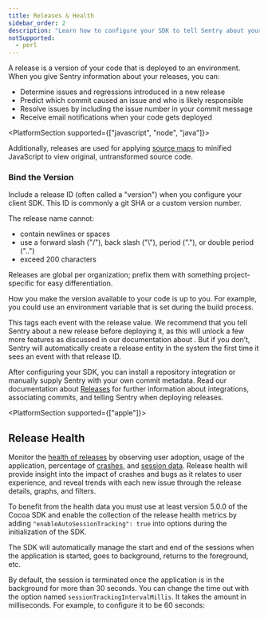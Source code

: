 ```yaml
---
title: Releases & Health
sidebar_order: 2
description: "Learn how to configure your SDK to tell Sentry about your releases."
notSupported:
  - perl
---
```


A release is a version of your code that is deployed to an environment. When you give Sentry information about your releases, you can:

- Determine issues and regressions introduced in a new release
- Predict which commit caused an issue and who is likely responsible
- Resolve issues by including the issue number in your commit message
- Receive email notifications when your code gets deployed

<PlatformSection supported={["javascript", "node", "java"]}><markdown>

Additionally, releases are used for applying [source maps](/platforms/javascript/sourcemaps/) to minified JavaScript to view original, untransformed source code.

</markdown></PlatformSection>

### Bind the Version

Include a release ID (often called a "version") when you configure your client SDK. This ID is commonly a git SHA or a custom version number.

The release name cannot:

- contain newlines or spaces
- use a forward slash ("/"), back slash ("\\"), period ("."), or double period ("..")
- exceed 200 characters

<Note><markdown>

Releases are global per organization; prefix them with something project-specific for easy differentiation.

</markdown></Note>

<PlatformContent includePath="set-release" notateUnsupported />

How you make the version available to your code is up to you. For example, you could use an environment variable that is set during the build process.

This tags each event with the release value. We recommend that you tell Sentry about a new release before deploying it, as this will unlock a few more features as discussed in our documentation about . But if you don’t, Sentry will automatically create a release entity in the system the first time it sees an event with that release ID.

After configuring your SDK, you can install a repository integration or manually supply Sentry with your own commit metadata. Read our documentation about [Releases](/product/releases/) for further information about integrations, associating commits, and telling Sentry when deploying releases.

<PlatformSection supported={["apple"]}><markdown>

## Release Health

Monitor the [health of releases](/workflow/releases/health/) by observing user adoption, usage of the application, percentage of [crashes](/workflow/releases/health/#crash), and [session data](/workflow/releases/health/#session). Release health will provide insight into the impact of crashes and bugs as it relates to user experience, and reveal trends with each new issue through the release details, graphs, and filters.

To benefit from the health data you must use at least version 5.0.0 of the Cocoa SDK and enable the collection of the release health metrics by adding `"enableAutoSessionTracking": true` into options during the initialization of the SDK.

<PlatformContent includePath="configuration/auto-session-tracking" />

The SDK will automatically manage the start and end of the sessions when the application is started, goes to background, returns to the foreground, etc.

By default, the session is terminated once the application is in the background for more than 30 seconds. You can change the time out with the option named `sessionTrackingIntervalMillis`. It takes the amount in milliseconds. For example, to configure it to be 60 seconds:

<PlatformContent includePath="configuration/session-tracking-interval" />

</markdown></PlatformSection>
